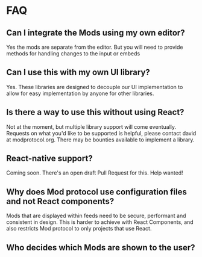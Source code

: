 # FAQ

## Can I integrate the Mods using my own editor?

Yes the mods are separate from the editor. But you will need to provide methods for handling changes to the input or embeds

## Can I use this with my own UI library?

Yes. These libraries are designed to decouple our UI implementation to allow for easy implementation by anyone for other libraries.

## Is there a way to use this without using React?

Not at the moment, but multiple library support will come eventually. Requests on what you'd like to be supported is helpful, please contact david at modprotocol.org.
There may be bounties available to implement a library.

## React-native support?

Coming soon. There's an open draft Pull Request for this. Help wanted!

## Why does Mod protocol use configuration files and not React components?

Mods that are displayed within feeds need to be secure, performant and consistent in design.
This is harder to achieve with React Components, and also restricts Mod protocol to only projects that use React.

## Who decides which Mods are shown to the user?
